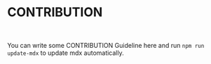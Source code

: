 <Meta title="CONTRIBUTION" />

# CONTRIBUTION

<br />

You can write some CONTRIBUTION Guideline here and run `npm run update-mdx` to update mdx automatically.
